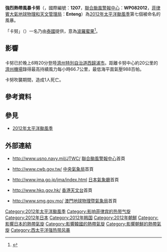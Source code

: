 {{Expand language|1=en|time=2020-09-23T09:56:55+00:00}}
{{UTC+8}}
{{NoteTA
|G1=TyphoonNew
|G2=TyphoonOld
|G3=Weather
|G4=CWBTyphoonOld
|T=zh:強烈熱帶風暴卡努 (2012年); zh-cn:强热带风暴卡努 (2012年); zh-hk:強烈熱帶風暴卡努 (2012年); zh-tw: 輕度颱風卡努 (2012年)
|1=zh:強烈熱帶風暴卡努; zh-cn:强热带风暴卡努; zh-hk:強烈熱帶風暴卡努; zh-tw: 輕度颱風卡努
|skin=typhoon
}}
{{For|同名之熱帶氣旋|颱風卡努}}
{{颱風基礎資訊
|颱風名稱               = 強烈熱帶風暴卡努
|外文名稱               = Severe Tropical Storm Khanun
|外文語言               = 英文
|代表圖像               = Khanun at peak intensity Jul 18 2012.jpg
|代表圖像名稱           = 強烈熱帶風暴卡努（7月18日）
|形成日期               = 2012年7月15日
|消散日期               = 2012年7月19日
|十分鐘平均風速JMA      = 50|JMA=knot
|十分鐘平均風速CWB      = 25|CWB=m/s
|十分鐘平均風速KMA      = 25|KMA=m/s
|十分鐘平均風速HKO      = 90
|十分鐘平均風速PAGASA   = 65
|十分鐘平均風速NCHMF    = 68
|二分鐘平均風速         = 25|NMC=m/s
|一分鐘平均風速         = 55|SSHS=knot<!--JTWC-->
|瞬間最大陣風           = 130<!--JMA-->
|最低氣壓               = 985<!--JMA-->
|財產損失               = 1140萬[[美元|美元]]
|死傷人數               = 共89死134伤
|影響地區               = [[日本|日本]]、[[北韓|北韓]]、[[南韓|南韓]]
|備註                   = <small>[[菲律賓大氣地球物理和天文管理局|菲律賓大氣地球物理和天文管理局]]在此熱帶氣旋離開其責任範圍之後，沒有再更新其風速資料</small>
|颱風路徑圖             = Khanun 2012 track.png
|風季年份               = 2012
|風季位置               = 太平洋
}}
'''強烈熱帶風暴卡努'''（{{lang-en|'''Severe Tropical Storm Khanun'''}}，國際編號：'''1207'''，[[聯合颱風警報中心|聯合颱風警報中心]]：'''WP082012'''，[[菲律賓大氣地球物理和天文管理局|菲律賓大氣地球物理和天文管理局]]：'''Enteng'''）為[[2012年太平洋颱風季|2012年太平洋颱風季]]第七個被命名的風暴。

「卡努」（{{lang|th|ขนุน}}）一名乃由[[泰國|泰國]]提供，意為[[波羅蜜|波羅蜜果]]<ref>{{cite web|url=http://www.weather.gov.hk/informtc/sound/tc_pronunciation2012_uc.htm#Macau|title=熱帶氣旋名稱的意義|author=香港天文台|accessdate=2012-07-16|archive-url=https://web.archive.org/web/20140714205116/http://www.weather.gov.hk/informtc/sound/tc_pronunciation2012_uc.htm#Macau|archive-date=2014-07-14|dead-url=yes}}</ref>。

==影響==
==={{KOR}}===
卡努已於晚上6時20分登陸[[濟州特別自治道|濟州特別自治道]][[西歸浦市|西歸浦市]]。距離卡努中心約20公里的[[濟州機場|濟州機場]]錄得最高持續風力每小時66.7公里，最低海平面氣壓988百帕。

卡努吹襲期間，造成1人死亡。

==參考資料==
{{reflist|2}}
==參見==
{{Commons category|Tropical Storm Khanun (2012)}}
*[[2012年太平洋颱風季|2012年太平洋颱風季]]

==外部連結==
*{{en}}http://www.usno.navy.mil/JTWC/ {{Wayback|url=http://www.usno.navy.mil/JTWC/ |date=20150809201922 }} [[聯合颱風警報中心|聯合颱風警報中心]]首頁
*{{zh-tw}}http://www.cwb.gov.tw/ {{Wayback|url=http://www.cwb.gov.tw/ |date=20181025071210 }} [[中央氣象局|中央氣象局]]首頁
*{{ja}}http://www.jma.go.jp/jma/index.html {{Wayback|url=http://www.jma.go.jp/jma/index.html |date=20110320125420 }} [[日本氣象廳|日本氣象廳]]首頁
*{{zh-hk}}http://www.hko.gov.hk/ {{Wayback|url=http://www.hko.gov.hk/ |date=20110224003313 }} [[香港天文台|香港天文台]]首頁
*{{zh-hk}}http://www.smg.gov.mo/ {{Wayback|url=http://www.smg.gov.mo/ |date=20140517030343 }} [[澳門地球物理暨氣象局|澳門地球物理暨氣象局]]首頁

{{2012_Pacific_typhoon_season_buttons}}
[[Category:2012年太平洋颱風季|Category:2012年太平洋颱風季]]
[[Category:影响菲律宾的热带气旋|Category:影响菲律宾的热带气旋]]
[[Category:2012年日本|Category:2012年日本]]
[[Category:2012年韩国|Category:2012年韩国]]
[[Category:2012年朝鮮|Category:2012年朝鮮]]
[[Category:影響日本的熱帶氣旋|Category:影響日本的熱帶氣旋]]
[[Category:影響韓國的熱帶氣旋|Category:影響韓國的熱帶氣旋]]
[[Category:影響朝鮮的熱帶氣旋|Category:影響朝鮮的熱帶氣旋]]
[[Category:西太平洋强热带风暴|Category:西太平洋强热带风暴]]